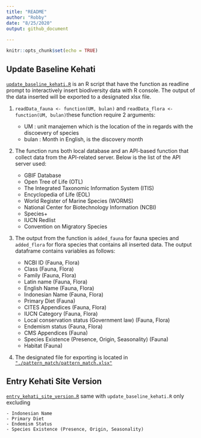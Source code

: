 ```yaml
---
title: "README"
author: "Robby"
date: "8/25/2020"
output: github_document
    
---
```


```r
knitr::opts_chunk$set(echo = TRUE)
```

## Update Baseline Kehati

[`update_baseline_kehati.R`](https://github.com/robbybinsar/Konservasi_ANJ/blob/master/Biodiversity_entry/update_baseline_kehati.R) is an R script that have the function as readline prompt to interactively insert biodiversity data with R console. The output of the data inserted will be exported to a designated xlsx file.


1. `readData_fauna <- function(UM, bulan)` and `readData_flora <- function(UM, bulan)`these function require 2 arguments:  

    - UM : unit manajemen which is the location of the in regards with the discoevery of species
    - bulan : Month in English, is the discovery month
2.  The function runs both local database and an API-based function that collect data from the API-related server. Below is the list of the API server used:

    - GBIF Database
    - Open Tree of Life (OTL)
    - The Integrated Taxonomic Information System (ITIS)
    - Encyclopedia of Life (EOL)
    - World Register of Marine Species (WORMS)
    - National Center for Biotechnology Information (NCBI)
    - Species+
    - IUCN Redlist
    - Convention on Migratory Species
3. The output from the function is `added_fauna` for fauna species and `added_flora` for flora species that contains all inserted data. The output dataframe contains variables as follows:

    - NCBI ID (Fauna, Flora)
    - Class (Fauna, Flora)
    - Family (Fauna, Flora)
    - Latin name (Fauna, Flora)
    - English Name (Fauna, Flora)
    - Indonesian Name (Fauna, Flora)
    - Primary Diet (Fauna)
    - CITES Appendices (Fauna, Flora)
    - IUCN Category (Fauna, Flora)
    - Local conservation status (Government law) (Fauna, Flora)
    - Endemism status (Fauna, Flora)
    - CMS Appendices (Fauna)
    - Species Existence (Presence, Origin, Seasonality) (Fauna)
    - Habitat (Fauna)
  
4. The designated file for exporting is located in [`"./pattern_match/pattern_match.xlsx"`](https://github.com/robbybinsar/Konservasi_ANJ/blob/master/pattern_match/pattern_match.xlsx)

## Entry Kehati Site Version

[`entry_kehati_site_version.R`](https://github.com/robbybinsar/Konservasi_ANJ/blob/master/Biodiversity_entry/entry_kehati_site_version.R) same with `update_baseline_kehati.R` only excluding

    - Indonesian Name
    - Primary Diet
    - Endemism Status
    - Species Existence (Presence, Origin, Seasonality)


